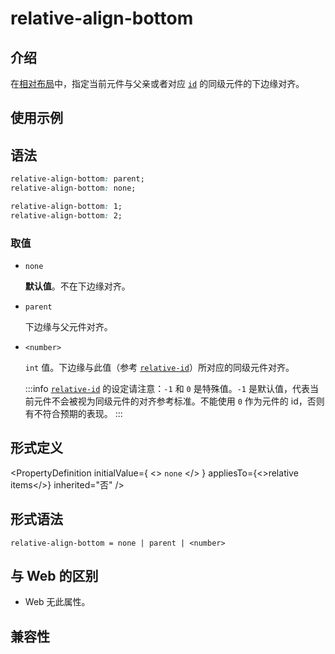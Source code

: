 # relative-align-bottom

## 介绍

在[相对布局](/guide/ui/layout/relative-layout.mdx)中，指定当前元件与父亲或者对应 [`id`](./relative-id.mdx) 的同级元件的下边缘对齐。

## 使用示例


<Go
  example="css-api"
  entry="src/relative-align-bottom"
  defaultFile="src/relative-align-bottom/App.tsx"
  img="https://lf-lynx.tiktok-cdns.com/obj/lynx-artifacts-oss-sg/lynx-website/assets/doc/css/relative-align-bottom.png"
  defaultEntryFile="dist/relative-align-bottom.lynx.bundle"
  entry="src/relative-align-bottom"
/>

## 语法

```css
relative-align-bottom: parent;
relative-align-bottom: none;

relative-align-bottom: 1;
relative-align-bottom: 2;
```

### 取值

- `none`

  **默认值**。不在下边缘对齐。

- `parent`

  下边缘与父元件对齐。

- `<number>`

  `int` 值。下边缘与此值（参考 [`relative-id`](./relative-id.mdx)）所对应的同级元件对齐。

  :::info
  [`relative-id`](./relative-id.mdx) 的设定请注意：`-1` 和 `0` 是特殊值。`-1` 是默认值，代表当前元件不会被视为同级元件的对齐参考标准。不能使用 `0` 作为元件的 id，否则有不符合预期的表现。
  :::

## 形式定义


<PropertyDefinition
  initialValue={
    <>
      <code>none</code>
    </>
  }
  appliesTo={<>relative items</>}
  inherited="否"
/>

## 形式语法

```
relative-align-bottom = none | parent | <number>
```

## 与 Web 的区别

- Web 无此属性。

## 兼容性


<LegacyCompatTable metadata="css/properties/relative-align-bottom" />
